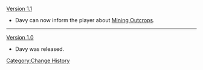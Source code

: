 [[Version 1.1]]
*Davy can now inform the player about [[Mining Outcrops]].
----
[[Version 1.0]]
*Davy was released.
<noinclude>[[Category:Change History]]</noinclude>